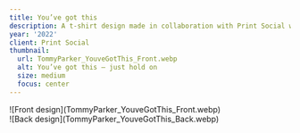 ```yaml
---
title: You’ve got this
description: A t-shirt design made in collaboration with Print Social where 50% of the profits went to Mental Health UK, a charity that has been supporting people with their mental health for over 50 years.
year: '2022'
client: Print Social
thumbnail:
  url: TommyParker_YouveGotThis_Front.webp
  alt: You’ve got this – just hold on
  size: medium
  focus: center
---
```


<div class="sm-img relative top-0 md:sticky-below-nav">
  ![Front design](TommyParker_YouveGotThis_Front.webp)
</div>
<div class="lg-img">
  ![Back design](TommyParker_YouveGotThis_Back.webp)
</div>